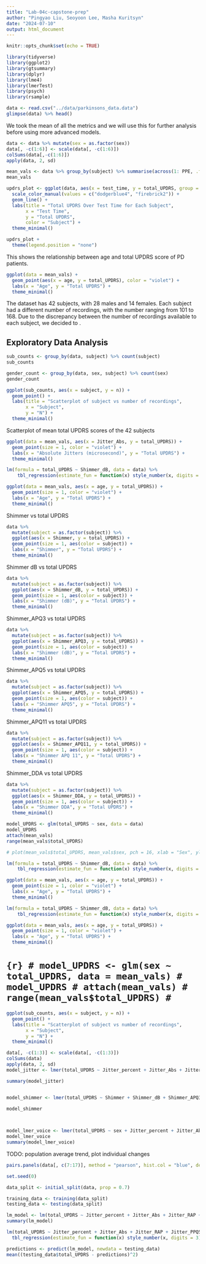 ```yaml
---
title: "Lab-04c-capstone-prep"
author: "Pingyao Liu, Seoyoon Lee, Masha Kuritsyn"
date: "2024-07-10"
output: html_document
---
```


```r
knitr::opts_chunk$set(echo = TRUE)
```

```r
library(tidyverse)
library(ggplot2)
library(gtsummary)
library(dplyr)
library(lme4)
library(lmerTest)
library(psych)
library(rsample)
```

```r
data <- read.csv("../data/parkinsons_data.data")
glimpse(data) %>% head()
```

We took the mean of all the metrics and we will use this for further analysis before using more advanced models.
```r

data <- data %>% mutate(sex = as.factor(sex))
data[, -c(1:6)] <- scale(data[, -c(1:6)])
colSums(data[,-c(1:6)])
apply(data, 2, sd)

mean_vals <- data %>% group_by(subject) %>% summarise(across(1: PPE, .fns = mean))
mean_vals
```

```r
updrs_plot <- ggplot(data, aes(x = test_time, y = total_UPDRS, group = subject, color = as.factor(sex))) +
  scale_color_manual(values = c("dodgerblue4", "firebrick2")) +
  geom_line() +
  labs(title = "Total UPDRS Over Test Time for Each Subject",
       x = "Test Time",
       y = "Total UPDRS",
       color = "Subject") +
  theme_minimal()

updrs_plot +
  theme(legend.position = "none")
```

This shows the relationship between age and total UPDRS score of PD patients.
```r
ggplot(data = mean_vals) +
  geom_point(aes(x = age, y = total_UPDRS), color = "violet") +
  labs(x = "Age", y = "Total UPDRS") +
  theme_minimal()
```

The dataset has 42 subjects, with 28 males and 14 females. Each subject had a different number of recordings, with the number ranging from 101 to 168. Due to the discrepancy between the number of recordings available to each subject, we decided to <INSERT PLAN HERE>.


## Exploratory Data Analysis

```r
sub_counts <- group_by(data, subject) %>% count(subject)
sub_counts
```

```r
gender_count <- group_by(data, sex, subject) %>% count(sex)
gender_count
```

```r
ggplot(sub_counts, aes(x = subject, y = n)) +
  geom_point() +
  labs(title = "Scatterplot of subject vs number of recordings",
       x = "Subject",
       y = "N") +
  theme_minimal()
```

Scatterplot of mean total UPDRS scores of the 42 subjects
```r
ggplot(data = mean_vals, aes(x = Jitter_Abs, y = total_UPDRS)) +
  geom_point(size = 1, color = "violet") +
  labs(x = "Absolute Jitters (microsecond)", y = "Total UPDRS") +
  theme_minimal()

```

``` r
lm(formula = total_UPDRS ~ Shimmer_dB, data = data) %>%
    tbl_regression(estimate_fun = function(x) style_number(x, digits = 3))
```

```r
ggplot(data = mean_vals, aes(x = age, y = total_UPDRS)) +
  geom_point(size = 1, color = "violet") +
  labs(x = "Age", y = "Total UPDRS") +
  theme_minimal()
```
Shimmer vs total UPDRS
```r
data %>%
  mutate(subject = as.factor(subject)) %>%
  ggplot(aes(x = Shimmer, y = total_UPDRS)) +
  geom_point(size = 1, aes(color = subject)) +
  labs(x = "Shimmer", y = "Total UPDRS") +
  theme_minimal()
```
Shimmer dB vs total UPDRS
```r
data %>%
  mutate(subject = as.factor(subject)) %>%
  ggplot(aes(x = Shimmer_dB, y = total_UPDRS)) +
  geom_point(size = 1, aes(color = subject)) +
  labs(x = "Shimmer (dB)", y = "Total UPDRS") +
  theme_minimal()
```

Shimmer_APQ3 vs total UPDRS
```r
data %>%
  mutate(subject = as.factor(subject)) %>%
  ggplot(aes(x = Shimmer_APQ3, y = total_UPDRS)) +
  geom_point(size = 1, aes(color = subject)) +
  labs(x = "Shimmer (dB)", y = "Total UPDRS") +
  theme_minimal()
```

Shimmer_APQ5 vs total UPDRS
```r
data %>%
  mutate(subject = as.factor(subject)) %>%
  ggplot(aes(x = Shimmer_APQ5, y = total_UPDRS)) +
  geom_point(size = 1, aes(color = subject)) +
  labs(x = "Shimmer APQ5", y = "Total UPDRS") +
  theme_minimal()
```

Shimmer_APQ11 vs total UPDRS
```r
data %>%
  mutate(subject = as.factor(subject)) %>%
  ggplot(aes(x = Shimmer_APQ11, y = total_UPDRS)) +
  geom_point(size = 1, aes(color = subject)) +
  labs(x = "Shimmer APQ 11", y = "Total UPDRS") +
  theme_minimal()
```

Shimmer_DDA vs total UPDRS
```r
data %>%
  mutate(subject = as.factor(subject)) %>%
  ggplot(aes(x = Shimmer_DDA, y = total_UPDRS)) +
  geom_point(size = 1, aes(color = subject)) +
  labs(x = "Shimmer DDA", y = "Total UPDRS") +
  theme_minimal()
```


```r
model_UPDRS <- glm(total_UPDRS ~ sex, data = data)
model_UPDRS
attach(mean_vals)
range(mean_vals$total_UPDRS)
```

```r
# plot(mean_vals$total_UPDRS, mean_vals$sex, pch = 16, xlab = "Sex", ylab = "Total UPDRS")
```

``` r
lm(formula = total_UPDRS ~ Shimmer_dB, data = data) %>%
    tbl_regression(estimate_fun = function(x) style_number(x, digits = 3))
```

```r
ggplot(data = mean_vals, aes(x = age, y = total_UPDRS)) +
  geom_point(size = 1, color = "violet") +
  labs(x = "Age", y = "Total UPDRS") +
  theme_minimal()
```

<!-- ```{r} -->
<!-- model_UPDRS <- glm(sex ~ total_UPDRS, data = mean_vals) -->
<!-- model_UPDRS -->
<!-- attach(mean_vals) -->
<!-- range(mean_vals$total_UPDRS) -->
<!-- ``` -->

<!-- ```{r} -->
<!-- plot(mean_vals$total_UPDRS, mean_vals$sex, pch = 16, xlab = "Sex", ylab = "Total UPDRS") -->
<!-- ``` -->

``` r
lm(formula = total_UPDRS ~ Shimmer_dB, data = data) %>%
    tbl_regression(estimate_fun = function(x) style_number(x, digits = 3))
```

```r
ggplot(data = mean_vals, aes(x = age, y = total_UPDRS)) +
  geom_point(size = 1, color = "violet") +
  labs(x = "Age", y = "Total UPDRS") +
  theme_minimal()
```

# ```{r}
# model_UPDRS <- glm(sex ~ total_UPDRS, data = mean_vals)
# model_UPDRS
# attach(mean_vals)
# range(mean_vals$total_UPDRS)
# ```

<!-- ```{r} -->
<!-- plot(mean_vals$total_UPDRS, mean_vals$sex, pch = 16, xlab = "Sex", ylab = "Total UPDRS") -->
<!-- ``` -->

```r
ggplot(sub_counts, aes(x = subject, y = n)) +
  geom_point() +
  labs(title = "Scatterplot of subject vs number of recordings",
       x = "Subject",
       y = "N") +
  theme_minimal()
```

<!-- ```{r} -->
<!-- model_lmer_all_factors <- lmer(total_UPDRS ~ Jitter_percent + Jitter_Abs + Jitter_RAP + Jitter_PPQ5 + Jitter_DDP + Shimmer + Shimmer_dB + Shimmer_APQ3 + Shimmer_APQ5 + Shimmer_APQ11 + Shimmer_DDA + NHR + HNR + RPDE + DFA + PPE + (1 + test_time | subject), data = data) -->
<!-- model_lmer_all_factors -->
<!-- summary(model_lmer_all_factors) -->
<!-- ``` -->

```r
data[, -c(1:3)] <- scale(data[, -c(1:3)])
colSums(data)
apply(data, 2, sd)
model_jitter <- lmer(total_UPDRS ~ Jitter_percent + Jitter_Abs + Jitter_RAP + Jitter_PPQ5 + Jitter_DDP + (1 + Jitter_percent | subject), data = data)

summary(model_jitter)


model_shimmer <- lmer(total_UPDRS ~ Shimmer + Shimmer_dB + Shimmer_APQ3 + Shimmer_APQ5 + Shimmer_APQ11 + Shimmer_DDA + (1 + Shimmer | subject), data = data)

model_shimmer

       
```
```r
model_lmer_voice <- lmer(total_UPDRS ~ sex + Jitter_percent + Jitter_Abs + Jitter_RAP + Jitter_PPQ5 + Jitter_DDP + Shimmer + Shimmer_dB + Shimmer_APQ3 + Shimmer_APQ5 + Shimmer_APQ11 + Shimmer_DDA + (1 + Jitter_percent | subject) + (1 + Jitter_Abs | subject)  + (1 + Jitter_RAP | subject) + (1 + Jitter_PPQ5 | subject) + (1 + Jitter_DDP | subject) + (1 + Shimmer | subject) + (1 + Shimmer_dB | subject) + (1 + Shimmer_APQ3 | subject) + (1 + Shimmer_APQ5 | subject) + (1 + Shimmer_APQ11 | subject) + (1 + Shimmer_DDA | subject) + (1 + test_time | subject), data = data, control = lmerControl(calc.derivs = F))
model_lmer_voice
summary(model_lmer_voice)
```

<!-- ```{r} -->
<!-- model_lmer_dynamic <- lmer(total_UPDRS ~ NHR + HNR + RPDE + DFA + PPE + (1 + NHR | subject) + (1 + HNR | subject) + (1 + RPDE | subject) + (1 + DFA | subject) + (1+ PPE | subject) + (1 + test_time | subject), data = data) -->
<!-- model_lmer_dynamic -->
<!-- summary(model_lmer_dynamic) -->
<!-- ``` -->

TODO: population average trend, plot individual changes

```r
pairs.panels(data[, c(7:17)], method = "pearson", hist.col = "blue", density = T, ellipses = T)
```

```r
set.seed(0)

data_split <- initial_split(data, prop = 0.7)

training_data <- training(data_split)
testing_data <- testing(data_split)
```

```r
lm_model <- lm(total_UPDRS ~ Jitter_percent + Jitter_Abs + Jitter_RAP + Jitter_PPQ5 + Jitter_DDP + Shimmer + Shimmer_dB + Shimmer_APQ3 + Shimmer_APQ5 + Shimmer_APQ11 + Shimmer_DDA, data = training_data, control = lmerControl(calc.derivs = F))
summary(lm_model)
```

```r
lm(total_UPDRS ~ Jitter_percent + Jitter_Abs + Jitter_RAP + Jitter_PPQ5 + Jitter_DDP + Shimmer + Shimmer_dB + Shimmer_APQ3 + Shimmer_APQ5 + Shimmer_APQ11 + Shimmer_DDA, data = training_data) %>%
  tbl_regression(estimate_fun = function(x) style_number(x, digits = 3))
```

```r
predictions <- predict(lm_model, newdata = testing_data)
mean((testing_data$total_UPDRS - predictions)^2)
```